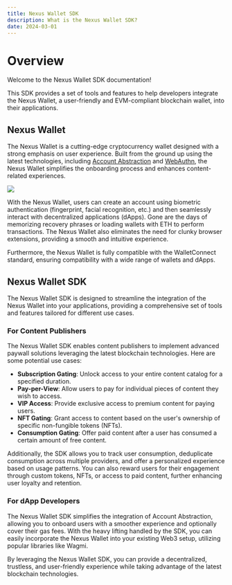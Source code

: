 ```yaml
---
title: Nexus Wallet SDK
description: What is the Nexus Wallet SDK?
date: 2024-03-01
---
```


# Overview

Welcome to the Nexus Wallet SDK documentation!

This SDK provides a set of tools and features to help developers integrate the Nexus Wallet, a user-friendly and EVM-compliant blockchain wallet, into their applications.

## Nexus Wallet

The Nexus Wallet is a cutting-edge cryptocurrency wallet designed with a strong emphasis on user experience. Built from the ground up using the latest technologies, including [Account Abstraction](https://eips.ethereum.org/EIPS/eip-4337) and [WebAuthn](https://w3c.github.io/webauthn/), the Nexus Wallet simplifies the onboarding process and enhances content-related experiences.

![](/wallet-on-phone.webp)

With the Nexus Wallet, users can create an account using biometric authentication (fingerprint, facial recognition, etc.) and then seamlessly interact with decentralized applications (dApps). Gone are the days of memorizing recovery phrases or loading wallets with ETH to perform transactions. The Nexus Wallet also eliminates the need for clunky browser extensions, providing a smooth and intuitive experience.

Furthermore, the Nexus Wallet is fully compatible with the WalletConnect standard, ensuring compatibility with a wide range of wallets and dApps.

## Nexus Wallet SDK

The Nexus Wallet SDK is designed to streamline the integration of the Nexus Wallet into your applications, providing a comprehensive set of tools and features tailored for different use cases.

### For Content Publishers

The Nexus Wallet SDK enables content publishers to implement advanced paywall solutions leveraging the latest blockchain technologies. Here are some potential use cases:

- **Subscription Gating**: Unlock access to your entire content catalog for a specified duration.
- **Pay-per-View**: Allow users to pay for individual pieces of content they wish to access.
- **VIP Access**: Provide exclusive access to premium content for paying users.
- **NFT Gating**: Grant access to content based on the user's ownership of specific non-fungible tokens (NFTs).
- **Consumption Gating**: Offer paid content after a user has consumed a certain amount of free content.

Additionally, the SDK allows you to track user consumption, deduplicate consumption across multiple providers, and offer a personalized experience based on usage patterns. You can also reward users for their engagement through custom tokens, NFTs, or access to paid content, further enhancing user loyalty and retention.

### For dApp Developers

The Nexus Wallet SDK simplifies the integration of Account Abstraction, allowing you to onboard users with a smoother experience and optionally cover their gas fees. With the heavy lifting handled by the SDK, you can easily incorporate the Nexus Wallet into your existing Web3 setup, utilizing popular libraries like Wagmi.

By leveraging the Nexus Wallet SDK, you can provide a decentralized, trustless, and user-friendly experience while taking advantage of the latest blockchain technologies.